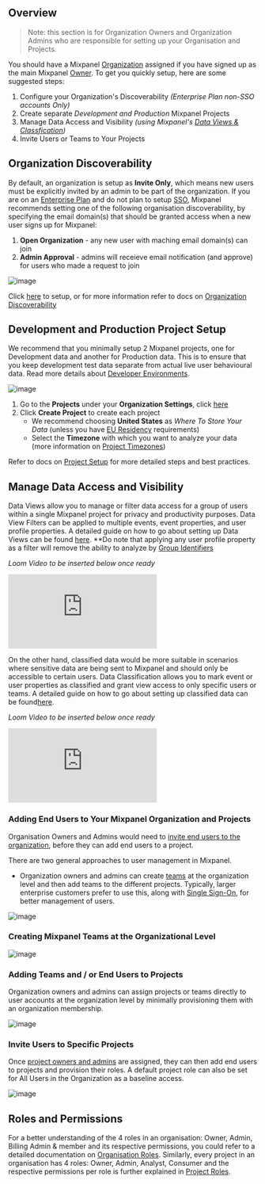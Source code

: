 ## Overview

> Note: this section is for Organization Owners and Organization Admins who are responsible for setting up your Organisation and Projects.

You should have a Mixpanel [Organization](/docs/orgs-and-projects/organizations) assigned if you have signed up as the main Mixpanel [Owner](/docs/orgs-and-projects/roles-and-permissions#owner). To get you quickly setup, here are some suggested steps:

1. Configure your Organization's Discoverability *(Enterprise Plan non-SSO accounts Only)*
2. Create separate *Development and Production* Mixpanel Projects
3. Manage Data Access and Visibility *(using Mixpanel's [Data Views & Classfication](/docs/data-governance/data-views-and-classification))*
5. Invite Users or Teams to Your Projects

## Organization Discoverability
By default, an organization is setup as __Invite Only__, which means new users must be explicitly invited by an admin to be part of the organization. If you are on an [Enterprise Plan](https://mixpanel.com/settings/org/plan) and do not plan to setup [SSO](/docs/access-security/single-sign-on/overview), Mixpanel recommends setting one of the following organisation discoverability, by specifying the email domain(s) that should be granted access when a new user signs up for Mixpanel:

1. **Open Organization** - any new user with maching email domain(s) can join
2. **Admin Approval** - admins will receieve email notification (and approve) for users who made a request to join

![image](/discoverabilitytwo.png "Organization Discoverability")

Click [here](https://mixpanel.com/settings/org/users-and-teams/find-your-org) to setup, or for more information refer to docs on [Organization Discoverability](/docs/orgs-and-projects/organizations#organization-discoverability)

## Development and Production Project Setup
We recommend that you minimally setup 2 Mixpanel projects, one for Development data and another for Production data. This is to ensure that you keep development test data separate from actual live user behavioural data. Read more details about [Developer Environments](/docs/best-practices/developer-environments).

![image](/tutorials/create-projects.png "Create Projects")

1. Go to the **Projects** under your **Organization Settings**, click [here](https://mixpanel.com/settings/org/projects)
2. Click **Create Project** to create each project
   - We recommend choosing **United States** as *Where To Store Your Data* (unless you have [EU Residency](/docs/privacy/eu-residency) requirements)
   - Select the **Timezone** with which you want to analyze your data (more information on [Project Timezones](/docs/orgs-and-projects/managing-projects#manage-timezones-for-projects))

Refer to docs on [Project Setup](docs/best-practices/project-setup) for more detailed steps and best practices.

## Manage Data Access and Visibility

Data Views allow you to manage or filter data access for a group of users within a single Mixpanel project for privacy and productivity purposes. Data View Filters can be applied to multiple events, event properties, and user profile properties. A detailed guide on how to go about setting up Data Views can be found [here](/docs/data-governance/data-views-and-classification#create-data-view).
**Do note that applying any user profile property as a filter will remove the ability to analyze by [Group Identifiers](/docs/data-structure/advanced/group-analytics#group-by-a-custom-identifier) 

_Loom Video to be inserted below once ready_
<p style={{ position: 'relative', paddingBottom: '56.25%', height: 0, overflow: 'hidden' }}>
  <iframe src="https://www.loom.com/embed/_Loom ID_" frameborder="0" style={{ position: 'absolute', top: 0, left: 0, width: '100%', height: '100%' }} allowfullscreen></iframe>
</p>

On the other hand, classified data would be more suitable in scenarios where sensitive data are being sent to Mixpanel and should only be accessible to certain users. Data Classification allows you to mark event or user properties as classified and grant view access to only specific users or teams. A detailed guide on how to go about setting up classified data can be found[here](/docs/data-governance/data-views-and-classification#create-data-view).

_Loom Video to be inserted below once ready_
<p style={{ position: 'relative', paddingBottom: '56.25%', height: 0, overflow: 'hidden' }}>
  <iframe src="https://www.loom.com/embed/_Loom ID_" frameborder="0" style={{ position: 'absolute', top: 0, left: 0, width: '100%', height: '100%' }} allowfullscreen></iframe>
</p>

### Adding End Users to Your Mixpanel Organization and Projects
Organisation Owners and Admins would need to [invite end users to the organization](/docs/orgs-and-projects/roles-and-permissions#invite-users), before they can add end users to a project.


There are two general approaches to user management in Mixpanel. 

- Organization owners and admins can create [teams](/docs/orgs-and-projects/manage-team-members#teams) at the organization level and then add teams to the different projects. Typically, larger enterprise customers prefer to use this, along with [Single Sign-On](/docs/access-security/single-sign-on/overview), for better management of users.


![image](https://github.com/mixpanel/docs/assets/50901466/9b42d818-cc77-4f02-9025-90456a557c6a)

### Creating Mixpanel Teams at the Organizational Level

![image](https://github.com/mixpanel/docs/assets/50901466/de43d48b-4fef-4292-b835-f1d5682345b1)

### Adding Teams and / or End Users to Projects
Organization owners and admins can assign projects or teams directly to user accounts at the organization level by minimally provisioning them with an organization membership.

![image](https://github.com/mixpanel/docs/assets/50901466/8ec08b83-d0e2-47b3-92a4-5f5e98d70b52)

### Invite Users to Specific Projects

Once [project owners and admins](/docs/orgs-and-projects/roles-and-permissions#setting-a-default-role-on-a-project) are assigned, they can then add end users to projects and provision their roles.  A default project role can also be set for All Users in the Organization as a baseline access.

![image](https://github.com/mixpanel/docs/assets/50901466/61a9099b-f07e-4bcf-9110-bf5418e7000b) 


## Roles and Permissions
For a better understanding of the 4 roles in an organisation: Owner, Admin, Billing Admin & member and its respective permissions, you could refer to a detailed documentation on [Organisation Roles](/docs/orgs-and-projects/roles-and-permissions#organization-roles). Similarly, every project in an organisation has 4 roles: Owner, Admin, Analyst, Consumer and the respective permissions per role is further explained in [Project Roles](/docs/orgs-and-projects/roles-and-permissions#project-roles). 







